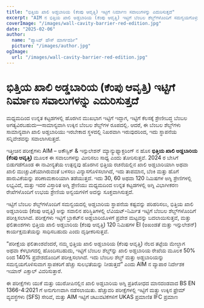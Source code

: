 ```yaml
---
title: "ಭಿತ್ತಿಯ ಖಾಲಿ ಅಡ್ಡಬಾರಿಯ (ಕೆಂಪು ಆವೃತ್ತಿ) ಇಟ್ಟಿಗೆ ನಿರ್ಮಾಣ ಸವಾಲುಗಳನ್ನು ಎದುರಿಸುತ್ತದೆ"
excerpt: "AIM ನ ಭಿತ್ತಿಯ ಖಾಲಿ ಅಡ್ಡಬಾರಿಯ (ಕೆಂಪು ಆವೃತ್ತಿ) ಇಟ್ಟಿಗೆ ಬೆಂಬಲ ಶೆಲ್ವ್‌ಗಳೊಂದಿಗೆ ಸಮನ್ವಯಗೊಳ್ಳುವ ಮೂಲಕ ಸ್ಥಾಪನಾ ಸವಾಲುಗಳನ್ನು ಮೀರಿಸುತ್ತದೆ ಮತ್ತು ಶಕ್ತಿಯುತ ಅಗ್ನಿ ರಕ್ಷಣೆಯನ್ನು ಖಾತರಿಯಿಸುತ್ತದೆ."
coverImage: "/images/wall-cavity-barrier-red-edition.jpg"
date: "2025-02-06"
author:
  name: "ಪ್ಯಾಸಿವ್ ಹೌಸ್ ಮಾರ್ಗದರ್ಶಿ"
  picture: "/images/author.jpg"
ogImage:
  url: "/images/wall-cavity-barrier-red-edition.jpg"
---
```


# ಭಿತ್ತಿಯ ಖಾಲಿ ಅಡ್ಡಬಾರಿಯ (ಕೆಂಪು ಆವೃತ್ತಿ) ಇಟ್ಟಿಗೆ ನಿರ್ಮಾಣ ಸವಾಲುಗಳನ್ನು ಎದುರಿಸುತ್ತದೆ

ಮಧ್ಯಮದಿಂದ ಉನ್ನತ ಕಟ್ಟಡಗಳಲ್ಲಿ ಹೊರಗಿನ ಮುಖಭಾಗ ಇಟ್ಟಿಗೆ ಇದ್ದಾಗ, ಇಟ್ಟಿಗೆ ಕೆಲಸಕ್ಕೆ ಶ್ರೇಣೀಬದ್ಧ ಬೆಂಬಲ ಅಗತ್ಯವಿರಬಹುದು—ಸಾಮಾನ್ಯವಾಗಿ ಉಕ್ಕಿನ ಬೆಂಬಲ ಶೆಲ್ವ್‌ಗಳ ರೂಪದಲ್ಲಿ. ಆದರೆ, ಈ ಬೆಂಬಲ ಶೆಲ್ವ್‌ಗಳು ಸಾಮಾನ್ಯವಾಗಿ ಖಾಲಿ ಅಡ್ಡಬಾರಿಯು ಇರಬೇಕಾದ ಸ್ಥಳದಲ್ಲಿ ನಿಖರವಾಗಿ ಇರುವುದರಿಂದ, ಇದು ಸ್ಥಾಪನೆಯ ಸನ್ನಿವೇಶವನ್ನು ಸವಾಲಾಗಿಸುತ್ತದೆ.

ಇತ್ತೀಚಿನ ಪರೀಕ್ಷೆಗಳು AIM – ಅಕೌಸ್ಟಿಕ್ & ಇನ್ಸುಲೇಶನ್ ಮ್ಯಾನ್ಯುಫ್ಯಾಕ್ಚರಿಂಗ್ ನ ಹೊಸ **ಭಿತ್ತಿಯ ಖಾಲಿ ಅಡ್ಡಬಾರಿಯ (ಕೆಂಪು ಆವೃತ್ತಿ)** ಮೂಲಕ ಈ ಸವಾಲುಗಳನ್ನು ಮೀರಿಸಲು ಸಾಧ್ಯ ಎಂದು ತೋರಿಸುತ್ತವೆ. 2024 ರ ಬೇಸಿಗೆ ಬಿಡುಗಡೆಗೊಂಡ ಈ ನಾವೀನ್ಯತೆಯ ಉತ್ಪನ್ನವು ಹೊರಗಿನ ಭಿತ್ತಿಯ ರಚನೆಯಲ್ಲಿನ ಖಾಲಿ ಅಡ್ಡಬಾರಿಯಾಗಿ ಅಥವಾ ಖಾಲಿ ಮುಚ್ಚುವಿಕೆಯಾಗಿರುವಂತೆ ಬಳಸಲು ವಿನ್ಯಾಸಗೊಳಿಸಲಾಗಿದೆ, ಇದು ತಾಪಮಾನ, ಬೆಂಕಿ ಮತ್ತು ಹೊಗೆ ಹಾರುವಿಕೆಯನ್ನು ಪರಿಣಾಮಕಾರಿಯಾಗಿ ತಡೆಯುತ್ತದೆ. ಇದು 30, 60 ಅಥವಾ 120 ನಿಮಿಷಗಳ ಅಗ್ನಿ ಶ್ರೇಣಿಗಳಲ್ಲಿ ಲಭ್ಯವಿದೆ, ಮತ್ತು ಇದರ ವಿಸ್ತಾರಿತ ಅಗ್ನಿ ಶ್ರೇಣಿಯು ಮಧ್ಯಮದಿಂದ ಉನ್ನತ ಕಟ್ಟಡಗಳಲ್ಲಿ ಅಗ್ನಿ ವಿಭಾಗೀಕರಣ ರೇಖೆಗಳೊಂದಿಗೆ ಉಭಯ ಶ್ರೇಣಿಯ ಅನ್ವಯಗಳಿಗೆ ಅದನ್ನು ಸೂಕ್ತವಾಗಿಸುತ್ತದೆ.

ಇಟ್ಟಿಗೆ ಬೆಂಬಲ ಶೆಲ್ವ್‌ಗಳೊಂದಿಗೆ ಸಮನ್ವಯದಲ್ಲಿ ಅಡ್ಡಬಾರಿಯ ಸ್ಥಾಪನೆಯ ಕಷ್ಟವನ್ನು ಪರಿಹರಿಸಲು, ಭಿತ್ತಿಯ ಖಾಲಿ ಅಡ್ಡಬಾರಿಯ (ಕೆಂಪು ಆವೃತ್ತಿ) ಅನ್ನು ಸವಾಲಿನ ಪರಿಸ್ಥಿತಿಗಳಲ್ಲಿ ಲೆವಿಯಟ್-ನಿರ್ಮಿತ ಇಟ್ಟಿಗೆ ಬೆಂಬಲ ಶೆಲ್ವ್‌ಗಳೊಂದಿಗೆ ಪರೀಕ್ಷಿಸಲಾಗಿದೆ. ಪರೀಕ್ಷೆಗಳು ಇಟ್ಟಿಗೆ ಬ್ರಾಕೆಟ್‌ನ ಅಡ್ಡಬಾರಿಯೊಳಗೆ ಪ್ರವೇಶ ಮಟ್ಟವನ್ನು ಬದಲಾಯಿಸುತ್ತವೆ, ಮತ್ತು ಫಲಿತಾಂಶಗಳು ಭಿತ್ತಿಯ ಖಾಲಿ ಅಡ್ಡಬಾರಿಯ (ಕೆಂಪು ಆವೃತ್ತಿ) 120 ನಿಮಿಷಗಳ EI (ಅಖಂಡತೆ ಮತ್ತು ಇನ್ಸುಲೇಶನ್) ಕಾರ್ಯಕ್ಷಮತೆಯನ್ನು ಸಾಧಿಸಬಹುದು ಎಂದು ದೃಢೀಕರಿಸುತ್ತವೆ.

“ಪರೀಕ್ಷೆಯ ಫಲಿತಾಂಶವೆಂದರೆ, ನಮ್ಮ ಭಿತ್ತಿಯ ಖಾಲಿ ಅಡ್ಡಬಾರಿಯ (ಕೆಂಪು ಆವೃತ್ತಿ) ನೆಲದ ತಟ್ಟೆಯ ಮೇಲ್ಭಾಗ ಅಥವಾ ಕೆಳಭಾಗದಲ್ಲಿ ಹೊಂದಿಸಬಹುದು, ಇಟ್ಟಿಗೆ ಬೆಂಬಲ ಶೆಲ್ವ್‌ನ್ನು ಖಾಲಿ ಅಡ್ಡಬಾರಿಯ ರೇಖೆಯ ಮೂಲಕ 50% ರಿಂದ 140% ಪ್ರವೇಶದೊಂದಿಗೆ ಪರೀಕ್ಷಿಸಲಾಗಿದೆ. ಇದು ಬೆಂಬಲ ಶೆಲ್ವ್ ಮತ್ತು ಅಡ್ಡಬಾರಿಯನ್ನು ಸಮನ್ವಯಗೊಳಿಸುವಾಗ ಸ್ಥಾಪಕರಿಗೆ ಹೆಚ್ಚು ಸುಲಭತೆಯನ್ನು ನೀಡುತ್ತದೆ” ಎಂದು AIM ನ ವ್ಯಾಪಾರ ನಿರ್ದೇಶಕ ಇಯಾನ್ ಎಕ್ಸಾಲ್ ವಿವರಿಸುತ್ತಾರೆ.

ಈ ಪರೀಕ್ಷೆಗಳು ಯುಕೆ ಮತ್ತು ಯುರೋಪಿನಲ್ಲಿನ ಖಾಲಿ ಅಡ್ಡಬಾರಿಯ ಅಗ್ನಿ ಪ್ರತಿರೋಧದ ಮಾನದಂಡವಾದ BS EN 1366-4:2021 ಗೆ ಅನುಗುಣವಾಗಿ ನಡೆಸಲಾಯಿತು. ಹೆಚ್ಚುವರಿ ಪರೀಕ್ಷೆಗಳಲ್ಲಿ ಇಟ್ಟಿಗೆ ಮತ್ತು ಉಕ್ಕಿನ ಫ್ರೇಮ್ ವ್ಯವಸ್ಥೆಗಳು (SFS) ಸೇರಿವೆ, ಮತ್ತು AIM ಇಟ್ಟಿಗೆ ಚಟುವಟಿಕೆಗಳಿಗೆ UKAS ಪ್ರಮಾಣಿತ IFC ಪ್ರಮಾಣ